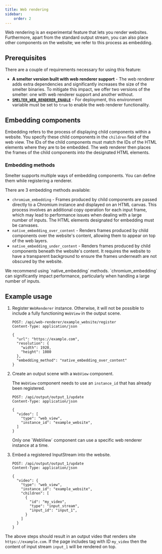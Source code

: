 ```yaml
---
title: Web rendering
sidebar:
    order: 2
---
```


Web rendering is an experimental feature that lets you render websites. Furthermore, apart from the standard output stream, you can also place other components on the website; we refer to this process as embedding.

## Prerequisites
There are a couple of requirements necessary for using this feature:
- **A smelter version built with web renderer support** - The web renderer adds extra dependencies and significantly increases the size of the smelter binaries. To mitigate this impact, we offer two versions of the smelter: one with web renderer support and another without.
- **[`SMELTER_WEB_RENDERER_ENABLE`](/deployment/configuration#smelter_web_renderer_enable)** - For deployment, this environment variable must be set to `true` to enable the web renderer functionality.

## Embedding components
Embedding refers to the process of displaying child components within a website. You specify these child components in the `children` field of the web view. The IDs of the child components must match the IDs of the HTML elements where they are to be embedded. The web renderer then places the frames of the child components into the designated HTML elements.

### Embedding methods
Smelter supports multiple ways of embedding components. You can define them while registering a renderer.

There are 3 embedding methods available:
- `chromium_embedding` - Frames produced by child components are passed directly to a Chromium instance and displayed on an HTML canvas. This process involves an additional copy operation for each input frame, which may lead to performance issues when dealing with a large number of inputs. The HTML elements designated for embedding must be canvases.
- `native_embedding_over_content` - Renders frames produced by child components over the website's content, allowing them to appear on top of the web layers.
- `native_embedding_under_content` - Renders frames produced by child components beneath the website's content. It requires the website to have a transparent background to ensure the frames underneath are not obscured by the website.

<Aside type='caution'>We recommend using `native_embedding` methods. `chromium_embedding` can significantly impact performance, particularly when handling a large number of inputs.</Aside>

## Example usage
<Steps>

1. Register `WebRenderer` instance. Otherwise, it will not be possible to include a fully functioning `WebView` in the output scene.

    ```http
    POST: /api/web-renderer/example_website/register
    Content-Type: application/json

    {
      "url": "https://example.com",
      "resolution": {
        "width": 1920,
        "height": 1080
      },
      "embedding_method": "native_embedding_over_content"
    }
    ```

2. Create an output scene with a `WebView` component.

    The `WebView` component needs to use an `instance_id` that has already been registered.

    ```http
    POST: /api/output/output_1/update
    Content-Type: application/json

    {
      "video": [
        "type": "web_view",
        "instance_id": "example_website",
      ]
    }
    ```
    
    <Aside type='caution'>Only one `WebView` component can use a specific web renderer instance at a time.</Aside>

3. Embed a registered InputStream into the website.


    ```http
    POST: /api/output/output_1/update
    Content-Type: application/json

    {
      "video": {
        "type": "web_view",
        "instance_id": "example_website",
        "children": [
          {
            "id": "my_video",
            "type": "input_stream",
            "input_id": "input_1",
          }
        ]
      }
    }
    ```
</Steps>


The above steps should result in an output video that renders site `https://example.com`.
If the page includes tag with ID `my_video` then the content of input stream `input_1` will
be rendered on top.
